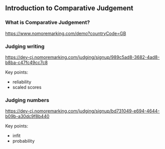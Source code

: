 ## Introduction to Comparative Judgement

### What is Comparative Judgement?
<https://www.nomoremarking.com/demo?countryCode=GB>

### Judging writing
<https://dev-cj.nomoremarking.com/judging/signup/989c5ad8-3682-4ad8-b8ba-c47fc49cc7c8>

Key points:

* reliability
* scaled scores

### Judging numbers
<https://dev-cj.nomoremarking.com/judging/signup/bd731049-e694-4644-b09b-a30dc9f8b440>

Key points:

* infit
* probability


